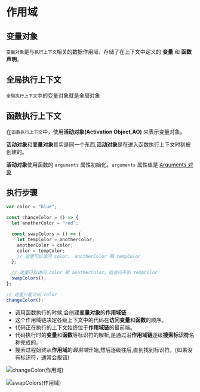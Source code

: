 # 作用域

## 变量对象

`变量对象`是与`执行上下文`相关的数据作用域，存储了在上下文中定义的 **变量** 和 **函数声明**。

## 全局执行上下文

`全局执行上下文`中的变量对象就是全局对象

## 函数执行上下文

在`函数执行上下文`中，使用**活动对象(Activation Object,AO)** 来表示变量对象。

**活动对象**和**变量对象**其实是同一个东西,**活动对象**是在进入函数执行上下文时刻被创建的。

**活动对象**使用函数的 `arguments` 属性初始化。`arguments` 属性值是 [Arguments 对象](https://developer.mozilla.org/zh-CN/docs/Web/JavaScript/Reference/Functions/arguments)

## 执行步骤

```javascript
var color = "blue";

const changeColor = () => {
  let anotherColor = "red";

  const swapColors = () => {
    let tempColor = anotherColor;
    anotherColor = color;
    color = tempColor;
    // 这里可以访问 color、 anotherColor 和 tempColor
  };

  // 这里可以访问 color 和 anotherColor，但访问不到 tempColor
  swapColors();
};

// 这里只能访问 color
changeColor();
```

- 调用函数执行的时候,会创建**变量对象**的**作用域链**
- 这个作用域链决定各级上下文中的代码在**访问变量**和**函数**的顺序。
- 代码正在执行的上下文始终位于**作用域链**的最前端。
- 代码执行时的**变量**和**函数**等标识符的解析,是通过沿**作用域链**逐级**搜索标识符**名称完成的。
- 搜索过程始终从**作用域**的*最前端*开始,然后逐级往后,直到找到标识符。(如果没有标识符，通常会报错)

![changeColor(作用域)](./images/Snipaste_2024-10-14_15-35-31.png)

![swapColors(作用域)](./images/Snipaste_2024-10-15_13-58-36.png)
